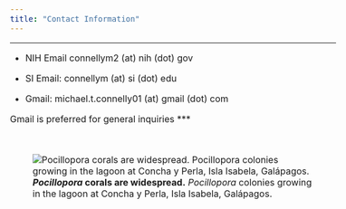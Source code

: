 ```yaml
---
title: "Contact Information"
---
```

<style type="text/css">

body, td {
   font-size: 16px;
}
</style>
***

* NIH Email       connellym2 (at) nih (dot) gov

* SI Email:       connellym (at) si (dot) edu  

* Gmail:          michael.t.connelly01 (at) gmail (dot) com  

Gmail is preferred for general inquiries
***

\ 

![***Pocillopora* corals are widespread.** *Pocillopora* colonies growing in the lagoon at Concha y Perla, Isla Isabela, Galápagos.](./images/Pocillopora_Concha.JPG)